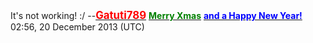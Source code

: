 It's not working! :/ --<big>[[User:Gatuti789|<span style="color:red">'''Gatuti789'''</span>]]</big> [[User talk:Gatuti789|<span style="color:green">'''Merry Xmas'''</span>]] [[Special:Contributions/Gatuti789|<span style="color:Blue">'''and a Happy New Year!'''</span>]] 02:56, 20 December 2013 (UTC)
